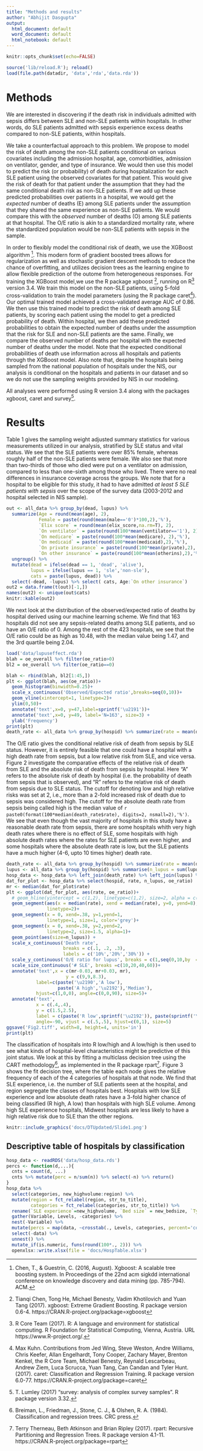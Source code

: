```yaml
---
title: "Methods and results"
author: "Abhijit Dasgupta"
output:
  html_document: default
  word_document: default
  html_notebook: default
---
```


```r
knitr::opts_chunk$set(echo=FALSE)
```

```r
source('lib/reload.R'); reload()
load(file.path(datadir, 'data','rda','data.rda'))
```

# Methods

We are interested in discovering if the death risk in individuals admitted with sepsis differs between SLE and non-SLE patients within hospitals. In other words, do SLE patients admitted with sepsis experience excess deaths compared to non-SLE patients, within hospitals. 

We take a counterfactual approach to this problem. We propose to model the risk of death among the non-SLE patients conditional on various covariates including the admission hospital, age, comorbidities, admission on ventilator, gender, and type of insurance. We would then use this model to predict the risk (or probability) of death during hospitalization for each SLE patient using the observed covariates for that patient. This would give the risk of death for that patient under the assumption that they had the same conditional death risk as non-SLE patients. If we add up these predicted probabilities over patients in a hospital, we would get the _expected_ number of deaths (E) among SLE patients under the assumption that they shared the same experience as non-SLE patients. We would compare this with the _observed_ number of deaths (O) among SLE patients at that hospital. The O/E ratio is akin to a standardized mortality rate, where the standardized population would be non-SLE patients with sepsis in the sample. 

In order to flexibly model the conditional risk of death, we use the XGBoost algorithm [^1]. This modern form of gradient boosted trees allows for regularization as well as stochastic
gradient descent methods to reduce the chance of overfitting, and utilizes decision trees as the 
learning engine to allow flexible prediction of the outome from heterogeneous responses. For training
the XGBoost model,we use the R package xgboost [^2], running on R[^3] version 3.4. We 
train this model on the non-SLE patients,  using 5-fold cross-validation to train the 
model parameters (using the R package caret[^4]). Our optimal trained model achieved a cross-validated average AUC of 0.86. We then use this trained model to predict the risk of death among SLE patients,
by scoring each patient using the model to get a predicted probability of death. Within hospital, 
we then add these predicted probabilities to obtain the expected number of deaths under the assumption
that the risk for SLE and non-SLE patients are the same. Finally, we compare the observed 
number of deaths per hospital with the expected number of deaths under the model. Note that the
expected conditional probabilities of death use information across all hospitals and patients through the XGBoost model. Also note that, despite the hospitals being sampled from the national 
population of hospitals under the NIS, our analysis is conditional on the hospitals and patients
in our dataset and so we do not use the sampling weights provided by NIS in our modeling. 

All analyses were performed using R version 3.4 along with the packages xgboost, 
caret and survey[^5].

[^1]: Chen, T., & Guestrin, C. (2016, August). Xgboost: A scalable tree boosting system. In Proceedings of the 22nd acm sigkdd international conference on knowledge discovery and data mining (pp. 785-794). ACM.
[^2]:Tianqi Chen, Tong He, Michael Benesty, Vadim Khotilovich and Yuan
  Tang (2017). xgboost: Extreme Gradient Boosting. R package version
  0.6-4. https://CRAN.R-project.org/package=xgboost
[^3]: R Core Team (2017). R: A language and environment for statistical
  computing. R Foundation for Statistical Computing, Vienna, Austria.
  URL https://www.R-project.org/.
[^4]: Max Kuhn. Contributions from Jed Wing, Steve Weston, Andre
  Williams, Chris Keefer, Allan Engelhardt, Tony Cooper, Zachary
  Mayer, Brenton Kenkel, the R Core Team, Michael Benesty, Reynald
  Lescarbeau, Andrew Ziem, Luca Scrucca, Yuan Tang, Can Candan and
  Tyler Hunt. (2017). caret: Classification and Regression Training.
  R package version 6.0-77. https://CRAN.R-project.org/package=caret
[^5]: T. Lumley (2017) "survey: analysis of complex survey samples". R
  package version 3.32.

# Results

Table 1 gives the sampling weight adjusted summary statistics for various measurements
utilized in our analysis, stratified by SLE status and vital status. We see that the SLE patients were over 85% female, whereas roughly half of the 
non-SLE patients were female. We also see that more than two-thirds of those who died were put on
a ventilator on admission, compared to less than one-sixth among those who lived. There were no real
differences in insurance coverage across the groups. We note that for a hospital to be 
eligible for this study, it had to have admitted _at least 5 SLE patients with sepsis_ over
the scope of the survey data (2003-2012 and hospital selected in NIS sample). 
```r
out <- all_data %>% group_by(dead, lupus) %>% 
  summarize(Age = round(mean(age), 2),
            Female = paste(round(mean(male=='0')*100,2),'%'),
            `Elix score` = round(mean(elix_score,na.rm=T), 2),
            `On ventilator` = paste(round(100*mean(ventilator=='1'), 2),'%'),
            `On medicare` = paste(round(100*mean(medicare), 2),'%'),
            `On medicaid` = paste(round(100*mean(medicaid),2),'%'),
            `On private insurance` = paste(round(100*mean(private),2),'%'), 
            `On other insurance` = paste(round(100*mean(otherins),2),'%')) %>% 
  ungroup() %>% 
  mutate(dead = ifelse(dead == 1, 'dead', 'alive'),
         lupus = ifelse(lupus == 1, 'sle','non-sle'),
         cats = paste(lupus, dead)) %>% 
  select(-dead, -lupus) %>% select( cats, Age:`On other insurance`)
out2 = data.frame(t(out)[-1,])
names(out2) <- unique(out$cats)
knitr::kable(out2)
```

We next look at the distribution of the observed/expected ratio of deaths by hospital derived
using our machine learning scheme. We find that 163 hospitals did not see any sepsis-related deaths 
among SLE patients, and so have an O/E ratio of 0. Among the rest of the 423 hospitals, we see
that the O/E ratio could be as high as 10.48, with the median value being 1.47, and the 3rd quartile
being 2.04. 

```r
load('data/lupuseffect.rda')
blah = oe_overall %>% filter(oe_ratio>0)
bl2 = oe_overall %>% filter(oe_ratio==0)

blah <- rbind(blah, bl2[1:45,])
plt <- ggplot(blah, aes(oe_ratio))+
  geom_histogram(binwidth=0.25)+
  scale_x_continuous('Observed/Expected ratio',breaks=seq(0,10))+
  geom_vline(xintercept=1, linetype=2)+
  ylim(0,50)+
  annotate('text',x=0, y=47,label=sprintf('\u2191'))+
  annotate('text',x=0, y=49, label='N=163', size=3) + 
  ylab('Frequency')
print(plt)
death_rate <- all_data %>% group_by(hospid) %>% summarize(rate = mean(dead))
```

The O/E ratio gives the conditional relative risk of death from sepsis by SLE status. However,
it is entirely feasible that one could have a hospital with a high death rate from sepsis, but a low
relative risk from SLE, and vice versa. Figure 2 investigate the comparative effects of the relative risk of
death from SLE and the absolute risk of death from sepsis by hospital. Here "A" refers to the 
absolute risk of death by hospital (i.e. the probability of death from sepsis that is observed), and 
"R" refers to the relative risk of death from sepsis due to SLE status. The cutoff for denoting low and high relative risks was set at 2, i.e., more than a 2-fold increased risk of death due to sepsis
was considered high. The cutoff for the absolute death rate from sepsis being called high is the median value of `r paste0(format(100*median(death_rate$rate), digits=2, nsmall=2),'%')`. We see that even though the vast majority of hospitals in this study have a reasonable death rate from sepsis, there are some hospitals whith very high death rates where there is no effect of SLE, some hospitals with high absolute death rates where the rates for SLE patients are even higher, and some hospitals where the absolute death rate is low, but the SLE patients have a much higher (4-6, upto 10 times higher) death rate. 

```r
death_rate <- all_data %>% group_by(hospid) %>% summarize(rate = mean(dead))
lupus <- all_data %>% group_by(hospid) %>% summarise(n_lupus = sum(lupus))
hosp_data <- hosp_data %>% left_join(death_rate) %>% left_join(lupus) %>% left_join(oe_overall)
dat_for_plot <- hosp_data %>% select(hospid, rate, n_lupus, oe_ratio) 
mr <- median(dat_for_plot$rate)
plt <- ggplot(dat_for_plot, aes(rate, oe_ratio))+
  # geom_hline(yintercept = c(1,2), linetype=c(1,2), size=2, alpha = c(0.5,1)) +
  geom_segment(aes(x = median(rate), xend = median(rate), y=0, yend=8),
               linetype=2)+
  geom_segment(x = 0, xend=.38, y=1,yend=1,
               linetype=1, size=1, color='grey')+
  geom_segment(x = 0, xend=.38, y=2,yend=2,
               linetype=2, size=1.5, alpha=1)+
  geom_point(aes(size=n_lupus)) +
  scale_x_continuous('Death rate', 
                     breaks = c(.1, .2, .3),
                     labels = c('10%','20%','30%')) + 
  scale_y_continuous('O/E ratio for lupus', breaks = c(1,seq(0,10,by  =2))) + 
  scale_size_continuous('# SLE', breaks =c(10,20,40,60))+
  annotate('text',x = c(mr-0.03, mr+0.03, mr), 
                      y = c(9,9,8.3),
           label=c(paste('\u2190','A low'),
                   paste('A high','\u2192'),'Median'), 
           hjust=c(1,0,0), angle=c(0,0,90), size=5)+
  annotate('text', 
           x = c(.4,.4),
           y = c(1.5,2.5),
           label = c(paste('R low',sprintf('\u2192')), paste(sprintf('\u2190'),'R high')),
           angle=-90, vjust = c(.5,.5), hjust=c(0,1), size=5)
ggsave('Fig2.tiff', width=8, height=4, units='in')
print(plt)
```


The classification of hospitals into R low/high and A low/high is then used to see what kinds of 
hospital-level characteristics might be predictive of this joint status. We look at this by fitting
a multiclass decision tree using the CART methodology[^6], as implemented in the R package rpart[^7]. Figure 3 shows the fit decision tree, where the table each node gives the relative frequency of each of the 4 categories of hospitals at that node. We find that SLE experience, i.e. the number of SLE patients seen at the hospital, and region segregate the classes of hospitals best. Hospitals with low SLE experience and low absolute death rates have a 3-fold higher chance of being classified (R high, A low) than hospitals with high SLE volume. Among high SLE experience hospitals, Midwest hospitals are 
less likely to have a high relative risk due to SLE than the other regions. 

```r
knitr::include_graphics('docs/DTUpdated/Slide1.png')
```


[^6]: Breiman, L., Friedman, J., Stone, C. J., & Olshen, R. A. (1984). Classification and regression trees. CRC press.
[^7]: Terry Therneau, Beth Atkinson and Brian Ripley (2017). rpart:
  Recursive Partitioning and Regression Trees. R package version
  4.1-11. https://CRAN.R-project.org/package=rpart
  
## Descriptive table of hospitals by classification

```r
hosp_data <- readRDS('data/hosp_data.rds')
percs <- function(d,...){
  cnts = count(d, ...)
  cnts %>% mutate(perc = n/sum(n)) %>% select(-n) %>% return()
}
hosp_data %>% 
  select(categories, new_highvolume:region) %>% 
  mutate(region = fct_relabel(region, str_to_title),
         categories = fct_relabel(categories, str_to_title)) %>% 
  rename(`SLE experience`=new_highvolume, `Bed size` = new_bedsize, `Type` = new_teach, Region=region) %>% 
  gather(Variable, Levels, -categories) %>% 
  nest(-Variable) %>% 
  mutate(percs = map(data, ~crosstab(., Levels, categories, percent='col'))) %>% 
  select(-data) %>% 
  unnest() %>% 
  mutate_if(is.numeric, funs(round(100*., 2))) %>% 
  openxlsx::write.xlsx(file = 'docs/HospTable.xlsx')
```

